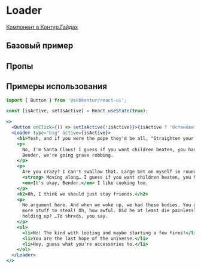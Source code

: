 
<Meta of={LoaderStories} />

# Loader

[Компонент в Контур.Гайдах](https)

## Базовый пример
<Primary />

## Пропы
<Controls />

## Примеры использования

```jsx harmony
import { Button } from '@skbkontur/react-ui';

const [isActive, setIsActive] = React.useState(true);

<>
  <Button onClick={() => setIsActive(!isActive)}>{isActive ? 'Остановить загрузку' : 'Продолжить загрузку'}</Button>
  <Loader type="big" active={isActive}>
    <h1>Yeah, and if you were the pope they'd be all, "Straighten your pope hat." And "Put on your good vestments."</h1>
    <p>
      No, I'm Santa Claus! I guess if you want children beaten, you have to do it yourself. We're also Santa Claus! Leela,
      Bender, we're going grave robbing.
    </p>
    <p>
      Are you crazy? I can't swallow that. Large bet on myself in round one. Hey, whatcha watching?
      <strong> Moving along… I guess if you want children beaten, you have to do it yourself.</strong>
      <em>It's okay, Bender.</em> I like cooking too.
    </p>
    <h2>Oh, I think we should just stay friends.</h2>
    <p>
      No argument here. And when we woke up, we had these bodies. You guys go on without me! I'm going to go… look for
      more stuff to steal! Oh, how awful. Did he at least die painlessly? …To shreds, you say. Well, how is his wife
      holding up? …To shreds, you say.
    </p>
    <ol>
      <li>No! The kind with looting and maybe starting a few fires!</li>
      <li>You are the last hope of the universe.</li>
      <li>Hey, guess what you're accessories to.</li>
    </ol>
  </Loader>
</>
```
